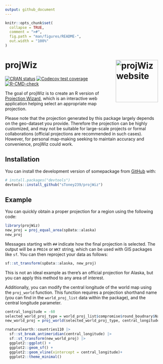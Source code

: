 ```yaml
---
output: github_document
---
```


```r
knitr::opts_chunk$set(
  collapse = TRUE,
  comment = ">#",
  fig.path = "man/figures/README-",
  out.width = "100%"
)
```

# projWiz <a href="https://stoney239.github.io/projWiz/"><img src="man/figures/logo.png" align="right" height="139" alt="projWiz website" /></a>

<!-- badges: start -->
[![CRAN status](https://www.r-pkg.org/badges/version/projWiz)](https://CRAN.R-project.org/package=projWiz)
[![Codecov test coverage](https://codecov.io/gh/sToney239/projWiz/graph/badge.svg)](https://app.codecov.io/gh/sToney239/projWiz)
[![R-CMD-check](https://github.com/sToney239/projWiz/actions/workflows/R-CMD-check.yaml/badge.svg)](https://github.com/sToney239/projWiz/actions/workflows/R-CMD-check.yaml)
<!-- badges: end -->

The goal of projWiz is to create an R version of [Projection Wizard](https://projectionwizard.org/), which is an interactive web application helping select an appropriate map projection.

Please note that the projection generated by this package largely depends on the geo-dataset you provide. Therefore the projection can be highly customized, and may not be suitable for large-scale projects or formal collaborations (official projections are recommended in such cases). However, for personal map-making seeking to maintain accuracy and convenience, projWiz could work.

## Installation

You can install the development version of somepackage from [GitHub](https://github.com/) with:

``` r
# install.packages("devtools")
devtools::install_github("sToney239/projWiz")
```

## Example

You can quickly obtain a proper projection for a region using the following code:

```r
library(projWiz)
new_proj = proj_equal_area(spData::alaska)
new_proj
```
Messages starting with `##` indicate how the final projection is selected. The output will be a `PROJ4` or `WKT` string, which can be used with GIS packages like `sf`. You can then reproject your data as follows:

```r
sf::st_transform(spData::alaska, new_proj)
```

This is not an ideal example as there's an official projection for Alaska, but you can apply this method to any area of interest.

Additionally, you can modify the central longitude of the world map using the `proj_world` function. This function requires a projection shorthand name (you can find in the `world_proj_list` data within the package), and the central longitude parameter.

```r
central_longitude = -60
selected_world_proj_type = world_proj_list$compromise$round_boudnary$Natural_Earth
new_world_proj = proj_world(selected_world_proj_type, central_longitude)

rnaturalearth::countries110 |> 
  sf::st_break_antimeridian(central_longitude) |> 
  sf::st_transform(new_world_proj) |> 
  ggplot2::ggplot() + 
  ggplot2::geom_sf() +
  ggplot2::geom_vline(xintercept = central_longitude)+
  ggplot2::theme_minimal()
```

